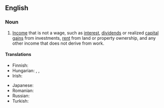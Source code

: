 ==English==
{{wikipedia}}

===Noun===
{{en-noun|~}}

# {{lb|en|taxation}} [[income|Income]] that is not a wage, such as [[interest]], [[dividends]] or realized [[capital gain]]s from investments, [[rent]] from land or property ownership, and any other income that does not derive from work.

====Translations====
{{trans-top|income which is not a wage}}
* Finnish: {{t+|fi|pääomatulo}}
* Hungarian: {{t|hu|nem munkából származó jövedelem}}, {{t|hu|nem munkaviszonyból szerzett jövedelem}}, {{t|hu|nem bérjellegű jövedelem}}
* Irish: {{t|ga|ioncam neamhthuillte|m}}
{{trans-mid}}
* Japanese: {{t+|ja|不労所得|tr=ふろうしょとく, furōshotoku|sc=Jpan}}
* Romanian: {{t|ro|venit din capital|n}}
* Russian: {{t|ru|нетрудово́й дохо́д|m}}
* Turkish: {{t+|tr|rant}}
{{trans-bottom}}